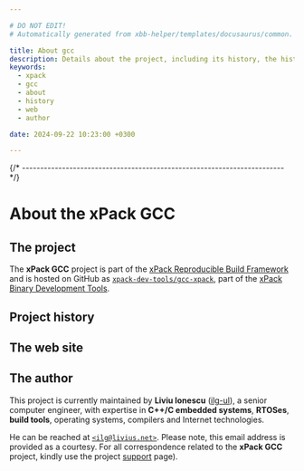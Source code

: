 ```yaml
---

# DO NOT EDIT!
# Automatically generated from xbb-helper/templates/docusaurus/common.

title: About gcc
description: Details about the project, including its history, the history of the website, and details about the author.
keywords:
  - xpack
  - gcc
  - about
  - history
  - web
  - author

date: 2024-09-22 10:23:00 +0300

---
```



{/* ------------------------------------------------------------------------ */}

# About the xPack GCC

## The project

The **xPack GCC** project is part of the
[xPack Reproducible Build Framework](https://xpack.github.io)
and is hosted on GitHub as
[`xpack-dev-tools/gcc-xpack`](https://github.com/xpack-dev-tools/gcc-xpack),
part of the [xPack Binary Development Tools](https://github.com/xpack-dev-tools/).

<MoreIntro/>

## Project history

<History/>

## The web site

<Website/>

## The author

This project is currently maintained by **Liviu Ionescu**
([ilg-ul](https://github.com/ilg-ul)),
a senior computer engineer, with expertise in **C++/C embedded systems**,
**RTOSes**, **build tools**, operating systems, compilers
and Internet technologies.

He can be reached at [`<ilg@livius.net>`](mailto:ilg@livius.net).
Please note, this email address is provided as a courtesy.
For all correspondence related to the **xPack GCC**
project, kindly use the project [support](/docs/support/) page).
